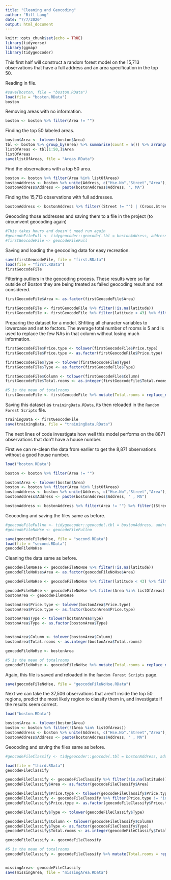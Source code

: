 ```yaml
---
title: "Cleaning and Geocoding"
author: "Bill Lang"
date: "7/7/2020"
output: html_document
---
```


```r
knitr::opts_chunk$set(echo = TRUE)
library(tidyverse)
library(ggmap)
library(tidygeocoder)
```


This first half will construct a random forest model on the 15,713 observations that have a full address and an area specification in the top 50.

Reading in file.

```r
#save(boston, file = "boston.RData")
load(file = "boston.RData")
boston
```

Removing areas with no information. 

```r
boston <- boston %>% filter(Area != "") 
```

Finding the top 50 labeled areas.

```r
boston$Area <- tolower(boston$Area)
tbl <- boston %>% group_by(Area) %>% summarise(count = n()) %>% arrange(desc(count))
listOfAreas <- tbl[1:50,]$Area
listOfAreas
save(listOfAreas, file = "Areas.RData")
```

Find the observations with a top 50 area. 

```r
boston <- boston %>% filter(Area %in% listOfAreas) 
bostonAddress <- boston %>% unite(Address, c("Hse.No","Street","Area"), sep = " ",remove = FALSE)
bostonAddress$Address <- paste(bostonAddress$Address, ", MA")
```

Finding the 15,713 observations with full addresses.

```r
bostonAddress <- bostonAddress %>% filter((Street != "") | (Cross.Street != "")) %>% filter(Hse.No != "")
```

Geocoding those addresses and saving them to a file in the project (to circumvent geocoding again)
 
```r
#This takes hours and doesn't need run again
#geocodeFileFull <- tidygeocoder::geocode(.tbl = bostonAddress, address = Address, method = "osm", lat = latitude, long = longitude)
#firstGeocodeFile <- geocodeFileFull
```

Saving and loading the geocoding data for easy recreation. 

```r
save(firstGeocodeFile, file = "first.RData")
load(file = "first.RData")
firstGeocodeFile
```

Filtering outliers in the geocoding process. These results were so far outside of Boston they are being treated as failed geocoding result and not considered.

```r

firstGeocodeFile$Area <- as.factor(firstGeocodeFile$Area)

firstGeocodeFile <- firstGeocodeFile %>% filter(!is.na(latitude))
firstGeocodeFile <- firstGeocodeFile %>% filter(latitude < 43) %>% filter(latitude > 42) %>% filter(longitude > -71.75)

```

Preparing the dataset for a model. Shfiting all character variables to lowercase and set to factors. The average total number of rooms is 5 and is used to replace the few NAs in that column without losing much information.  

```r
firstGeocodeFile$Price.type <- tolower(firstGeocodeFile$Price.type)
firstGeocodeFile$Price.type <- as.factor(firstGeocodeFile$Price.type)

firstGeocodeFile$Type <- tolower(firstGeocodeFile$Type)
firstGeocodeFile$Type <- as.factor(firstGeocodeFile$Type)

firstGeocodeFile$Column <- tolower(firstGeocodeFile$Column)
firstGeocodeFile$Total.rooms <- as.integer(firstGeocodeFile$Total.rooms)

#5 is the mean of totalrooms
firstGeocodeFile <- firstGeocodeFile %>% mutate(Total.rooms = replace_na(Total.rooms,5))
```

Saving this dataset as ```trainingData.RData```, its then reloaded in the ```Random Forest Scripts``` file.

```r
trainingData <- firstGeocodeFile
save(trainingData, file = "trainingData.RData")
```




The next lines of code investigate how well this model performs on the 8871 observations that don't have a house number. 

First we can re-clean the data from earlier to get the 8,871 observations without a good house number.

```r
load("boston.RData")
```

```r
boston <- boston %>% filter(Area != "")
```

```r
boston$Area <- tolower(boston$Area)
boston <- boston %>% filter(Area %in% listOfAreas)
bostonAddress <- boston %>% unite(Address, c("Hse.No","Street","Area"), sep = " ",remove = FALSE)
bostonAddress$Address <- paste(bostonAddress$Address, " , MA")

```

```r
bostonAddress <- bostonAddress %>% filter(Area != "") %>% filter((Street != "") | (Cross.Street != "")) %>% filter(Hse.No == "")
```

Geocoding and saving the files same as before. 
 
```r
#geocodeFileFullno <- tidygeocoder::geocode(.tbl = bostonAddress, address = Address, method = "osm", lat = latitude, long = longitude)
#geocodeFileNoHse <- geocodeFileFullno

save(geocodeFileNoHse, file = "second.RData")
load(file = "second.RData")
geocodeFileNoHse
```

Cleaning the data same as before.

```r
geocodeFileNoHse <- geocodeFileNoHse %>% filter(!is.na(latitude))
geocodeFileNoHse$Area <- as.factor(geocodeFileNoHse$Area)

geocodeFileNoHse <- geocodeFileNoHse %>% filter(latitude < 43) %>% filter(latitude > 42) %>% filter(longitude > -71.75)

```

```r
geocodeFileNoHse <- geocodeFileNoHse %>% filter(Area %in% listOfAreas)
bostonArea <- geocodeFileNoHse

bostonArea$Price.type <- tolower(bostonArea$Price.type)
bostonArea$Price.type <- as.factor(bostonArea$Price.type)

bostonArea$Type <- tolower(bostonArea$Type)
bostonArea$Type <- as.factor(bostonArea$Type)


bostonArea$Column <- tolower(bostonArea$Column)
bostonArea$Total.rooms <- as.integer(bostonArea$Total.rooms)

geocodeFileNoHse <- bostonArea

#5 is the mean of totalrooms
geocodeFileNoHse <- geocodeFileNoHse %>% mutate(Total.rooms = replace_na(Total.rooms,5))
```

Again, this file is saved and reloaded in the ```Random Forest Scripts``` page.

```r
save(geocodeFileNoHse, file = "geocodeFileNoHse.RData")
```










Next we can take the 37,506 observations that aren't inside the top 50 regions, predict the most likely region to classify them in, and investigate if the results seem correct.

```r
load("boston.RData")
```

```r
boston$Area <- tolower(boston$Area)
boston <- boston %>% filter(!(Area %in% listOfAreas))
bostonAddress <- boston %>% unite(Address, c("Hse.No","Street","Area"), sep = " ",remove = FALSE)
bostonAddress$Address <- paste(bostonAddress$Address, " , MA")

```

Geocoding and saving the files same as before. 
 
```r
#geocodeFileClassify <- tidygeocoder::geocode(.tbl = bostonAddress, address = Address, method = "osm", lat = latitude, long = longitude)
```


```r
load(file = "third.RData")
geocodeFileClassify
```

```r
geocodeFileClassify <- geocodeFileClassify %>% filter(!is.na(latitude))
geocodeFileClassify$Area <- as.factor(geocodeFileClassify$Area)
```

```r
geocodeFileClassify$Price.type <- tolower(geocodeFileClassify$Price.type)
geocodeFileClassify <- geocodeFileClassify %>% filter(Price.type != "income")
geocodeFileClassify$Price.type <- as.factor(geocodeFileClassify$Price.type)

geocodeFileClassify$Type <- tolower(geocodeFileClassify$Type)

geocodeFileClassify$Column <- tolower(geocodeFileClassify$Column)
geocodeFileClassify$Type <- as.factor(geocodeFileClassify$Type)
geocodeFileClassify$Total.rooms <- as.integer(geocodeFileClassify$Total.rooms)

geocodeFileClassify <- geocodeFileClassify

#5 is the mean of totalrooms
geocodeFileClassify <- geocodeFileClassify %>% mutate(Total.rooms = replace_na(Total.rooms,5))



```

```r
missingArea<- geocodeFileClassify
save(missingArea, file = "missingArea.RData")
```






